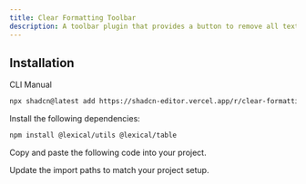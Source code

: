 ```yaml
---
title: Clear Formatting Toolbar
description: A toolbar plugin that provides a button to remove all text formatting from the selected content.
---
```


<ComponentPreview
  name="clear-formatting-toolbar-plugin-demo"
  className="[&_.preview>[data-orientation=vertical]]:sm:max-w-[70%]"
  description="A toolbar plugin that provides a button to remove all text formatting from the selected content."
/>

## Installation

<Tabs defaultValue="cli">

<TabsList>
  <TabsTrigger value="cli">CLI</TabsTrigger>
  <TabsTrigger value="manual">Manual</TabsTrigger>
</TabsList>

<TabsContent value="cli">

```bash
npx shadcn@latest add https://shadcn-editor.vercel.app/r/clear-formatting-toolbar-plugin.json
```

</TabsContent>

<TabsContent value="manual">

<Steps>

<Step>Install the following dependencies:</Step>

```bash
npm install @lexical/utils @lexical/table
```

<Step>Copy and paste the following code into your project.</Step>

<ComponentSource name="clear-formatting-toolbar-plugin" />

<Step>Update the import paths to match your project setup.</Step>

</Steps>

</TabsContent>

</Tabs>